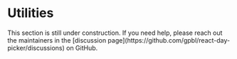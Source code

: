 # Utilities


<Callout emoji="🚧">
  This section is still under construction. If you need help, please reach out
  the maintainers in the [discussion
  page](https://github.com/gpbl/react-day-picker/discussions) on GitHub.
</Callout>
